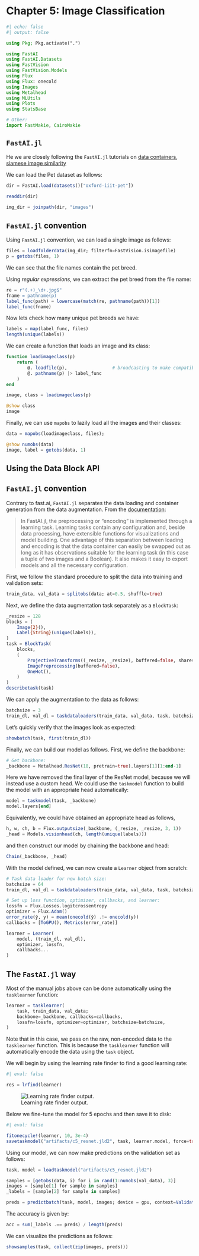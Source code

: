 # Chapter 5: Image Classification

```julia
#| echo: false
#| output: false

using Pkg; Pkg.activate(".")

using FastAI
using FastAI.Datasets
using FastVision
using FastVision.Models
using Flux
using Flux: onecold
using Images
using Metalhead
using MLUtils
using Plots
using StatsBase

# Other:
import FastMakie, CairoMakie
```

::: {.callout-note}

## `FastAI.jl`

He we are closely following the `FastAI.jl` tutorials on [data containers](https://fluxml.ai/FastAI.jl/dev/FastAI@dev/doc/docs/data_containers.md.html), [siamese image similarity](https://fluxml.ai/FastAI.jl/dev/FastAI@dev/doc/docs/notebooks/siamese.ipynb.html)

:::

We can load the Pet dataset as follows:

```julia
dir = FastAI.load(datasets()["oxford-iiit-pet"])
```

```julia
readdir(dir)
```

```julia
img_dir = joinpath(dir, "images")
```

::: {.callout-tip}

## `FastAI.jl` convention

Using `FastAI.jl` convention, we can load a single image as follows:

```julia
files = loadfolderdata(img_dir; filterfn=FastVision.isimagefile)
p = getobs(files, 1)
```

We can see that the file names contain the pet breed. 

:::

Using *regular expressions*, we can extract the pet breed from the file name:

```julia
re = r"(.+)_\d+.jpg$"
fname = pathname(p)
label_func(path) = lowercase(match(re, pathname(path))[1])
label_func(fname)
```

Now lets check how many unique pet breeds we have:

```julia
labels = map(label_func, files)
length(unique(labels))
```

We can create a function that loads an image and its class:

```julia
function loadimageclass(p)
    return (
        @. loadfile(p),                 # broadcasting to make compatible with minibatching
        @. pathname(p) |> label_func
    )
end

image, class = loadimageclass(p)

@show class
image
```

Finally, we can use `mapobs` to lazily load all the images and their classes:

```julia
data = mapobs(loadimageclass, files);
```

```julia
@show numobs(data)
image, label = getobs(data, 1)
```

## Using the Data Block API

::: {.callout-warning}

## `FastAI.jl` convention

Contrary to fast.ai, `FastAI.jl` separates the data loading and container generation from the data augmentation. From the [documentation](https://fluxml.ai/FastAI.jl/dev/FastAI@dev/doc/docs/notebooks/siamese.ipynb.html):

> In FastAI.jl, the preprocessing or "encoding" is implemented through a learning task. Learning tasks contain any configuration and, beside data processing, have extensible functions for visualizations and model building. One advantage of this separation between loading and encoding is that the data container can easily be swapped out as long as it has observations suitable for the learning task (in this case a tuple of two images and a Boolean). It also makes it easy to export models and all the necessary configuration.

:::

First, we follow the standard procedure to split the data into training and validation sets:

```julia
train_data, val_data = splitobs(data; at=0.5, shuffle=true)
```

Next, we define the data augmentation task separately as a `BlockTask`:

```julia
_resize = 128
blocks = (
    Image{2}(),
    Label{String}(unique(labels)),
)
task = BlockTask(
    blocks,
    (   
        ProjectiveTransforms((_resize, _resize), buffered=false, sharestate=false),
        ImagePreprocessing(buffered=false),
        OneHot(),
    )
)
describetask(task)
```

We can apply the augmentation to the data as follows:

```julia
batchsize = 3
train_dl, val_dl = taskdataloaders(train_data, val_data, task, batchsize)
```

Let's quickly verify that the images look as expected:

```julia
showbatch(task, first(train_dl))
```

Finally, we can build our model as follows. First, we define the backbone:

```julia
# Get backbone:
_backbone = Metalhead.ResNet(18, pretrain=true).layers[1][1:end-1]
```

Here we have removed the final layer of the ResNet model, because we will instead use a custom head. We could use the `taskmodel` function to build the model with an appropriate head automatically:

```julia
model = taskmodel(task, _backbone)
model.layers[end]
```

Equivalently, we could have obtained an appropriate head as follows,

```julia
h, w, ch, b = Flux.outputsize(_backbone, (_resize, _resize, 3, 1))
_head = Models.visionhead(ch, length(unique(labels)))
```

and then construct our model by chaining the backbone and head:

```julia
Chain(_backbone, _head)
```

With the model defined, we can now create a `Learner` object from scratch:

```julia

# Task data loader for new batch size:
batchsize = 64
train_dl, val_dl = taskdataloaders(train_data, val_data, task, batchsize)

# Set up loss function, optimizer, callbacks, and learner:
lossfn = Flux.Losses.logitcrossentropy
optimizer = Flux.Adam()
error_rate(ŷ, y) = mean(onecold(ŷ) .!= onecold(y)) 
callbacks = [ToGPU(), Metrics(error_rate)]

learner = Learner(
    model, (train_dl, val_dl),
    optimizer, lossfn,
    callbacks...
)
```


::: {.callout-tip}

## The `FastAI.jl` way

Most of the manual jobs above can be done automatically using the `tasklearner` function:

```julia
learner = tasklearner(
    task, train_data, val_data; 
    backbone=_backbone, callbacks=callbacks,
    lossfn=lossfn, optimizer=optimizer, batchsize=batchsize,
)
```

Note that in this case, we pass on the raw, non-encoded data to the `tasklearner` function. This is because the `tasklearner` function will automatically encode the data using the `task` object.

:::

We will begin by using the learning rate finder to find a good learning rate:

```julia
#| eval: false

res = lrfind(learner)
```

![Learning rate finder output.](../www/c4_lr.png){#fig-lr-finder}


Below we fine-tune the model for 5 epochs and then save it to disk:

```julia
#| eval: false

fitonecycle!(learner, 10, 3e-4)
savetaskmodel("artifacts/c5_resnet.jld2", task, learner.model, force=true)
```

Using our model, we can now make predictions on the validation set as follows:

```julia
task, model = loadtaskmodel("artifacts/c5_resnet.jld2")

samples = [getobs(data, i) for i in rand(1:numobs(val_data), 3)]
images = [sample[1] for sample in samples]
_labels = [sample[2] for sample in samples]

preds = predictbatch(task, model, images; device = gpu, context=Validation())
```

The accuracy is given by:

```julia
acc = sum(_labels .== preds) / length(preds)
```

We can visualize the predictions as follows:

```julia
showsamples(task, collect(zip(images, preds)))
```
